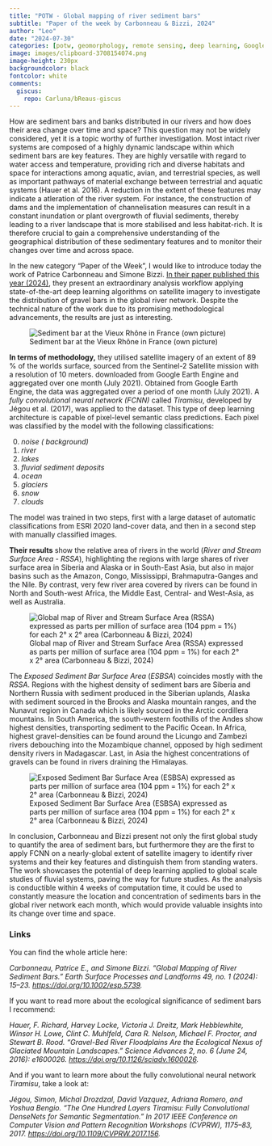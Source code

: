 ```yaml
---
title: "POTW - Global mapping of river sediment bars"
subtitle: "Paper of the week by Carbonneau & Bizzi, 2024"
author: "Leo"
date: "2024-07-30"
categories: [potw, geomorphology, remote sensing, deep learning, Google Earth Engine, sediment]
image: images/clipboard-3708154074.png
image-height: 230px
backgroundcolor: black
fontcolor: white
comments:
  giscus:
    repo: Carluna/bReaus-giscus
---
```


How are sediment bars and banks distributed in our rivers and how does their area change over time and space? This question may not be widely considered, yet it is a topic worthy of further investigation. Most intact river systems are composed of a highly dynamic landscape within which sediment bars are key features. They are highly versatile with regard to water access and temperature, providing rich and diverse habitats and space for interactions among aquatic, avian, and terrestrial species, as well as important pathways of material exchange between terrestrial and aquatic systems (Hauer et al. 2016). A reduction in the extent of these features may indicate a atleration of the river system. For instance, the construction of dams and the implementation of channelisation measures can result in a constant inundation or plant overgrowth of fluvial sediments, thereby leading to a river landscape that is more stabilised and less habitat-rich. It is therefore crucial to gain a comprehensive understanding of the geographical distribution of these sedimentary features and to monitor their changes over time and across space.

In the new category "Paper of the Week", I would like to introduce today the work of Patrice Carbonneau and Simone Bizzi. [In their paper published this year (2024)](https://onlinelibrary.wiley.com/doi/abs/10.1002/esp.5739 "https://onlinelibrary.wiley.com/doi/abs/10.1002/esp.5739"), they present an extraordinary analysis workflow applying state-of-the-art deep learning algorithms on satellite imagery to investigate the distribution of gravel bars in the global river network. Despite the technical nature of the work due to its promising methodological advancements, the results are just as interesting.

![Sediment bar at the Vieux Rhône in France (own picture)](images/gravel_bar_vieuxrhone.jpg){fig-align="center"}

**In terms of methodology,** they utilised satellite imagery of an extent of 89 % of the worlds surface, sourced from the Sentinel-2 Satellite mission with a resolution of 10 meters. downloaded from Google Earth Engine and aggregated over one month (July 2021). Obtained from Google Earth Engine, the data was aggregated over a period of one month (July 2021). A *fully convolutional neural network (FCNN)* called *Tiramisu*, developed by Jégou et al. (2017), was applied to the dataset. This type of deep learning architecture is capable of pixel-level semantic class predictions. Each pixel was classified by the model with the following classifications:

0.  *noise ( background)*
1.  *river*
2.  *lakes*
3.  *fluvial sediment deposits*
4.  *ocean*
5.  *glaciers*
6.  *snow*
7.  *clouds*

The model was trained in two steps, first with a large dataset of automatic classifications from ESRI 2020 land-cover data, and then in a second step with manually classified images.

**Their results** show the relative area of rivers in the world (*River and Stream Surface Area* - *RSSA*), highlighting the regions with large shares of river surface area in Siberia and Alaska or in South-East Asia, but also in major basins such as the Amazon, Congo, Mississippi, Brahmaputra-Ganges and the Nile. By contrast, very few river area covered by rivers can be found in North and South-west Africa, the Middle East, Central- and West-Asia, as well as Australia.

![Global map of River and Stream Surface Area (RSSA) expressed as parts per million of surface area (104 ppm = 1%) for each 2° x 2° area (Carbonneau & Bizzi, 2024)](images/clipboard-290875904.png){fig-align="center"}

The *Exposed Sediment Bar Surface Area* (*ESBSA*) coincides mostly with the *RSSA*. Regions with the highest density of sediment bars are Siberia and Northern Russia with sediment produced in the Siberian uplands, Alaska with sediment sourced in the Brooks and Alaska mountain ranges, and the Nunavut region in Canada which is likely sourced in the Arctic cordillera mountains. In South America, the south-western foothills of the Andes show highest densities, transporting sediment to the Pacific Ocean. In Africa, highest gravel-densities can be found around the Licungo and Zambezi rivers debouching into the Mozambique channel, opposed by high sediment density rivers in Madagascar. Last, in Asia the highest concentrations of gravels can be found in rivers draining the Himalayas.

![Exposed Sediment Bar Surface Area (ESBSA) expressed as parts per million of surface area (104 ppm = 1%) for each 2° x 2° area (Carbonneau & Bizzi, 2024)](images/clipboard-3708154074.png){fig-align="center"}

In conclusion, Carbonneau and Bizzi present not only the first global study to quantify the area of sediment bars, but furthermore they are the first to apply FCNN on a nearly-global extent of satellite imagery to identify river systems and their key features and distinguish them from standing waters. The work showcases the potential of deep learning applied to global scale studies of fluvial systems, paving the way for future studies. As the analysis is conductible within 4 weeks of computation time, it could be used to constantly measure the location and concentration of sediments bars in the global river network each month, which would provide valuable insights into its change over time and space.

### Links

You can find the whole article here:

*Carbonneau, Patrice E., and Simone Bizzi. “Global Mapping of River Sediment Bars.” Earth Surface Processes and Landforms 49, no. 1 (2024): 15–23. <https://doi.org/10.1002/esp.5739>.*

If you want to read more about the ecological significance of sediment bars I recommend:

*Hauer, F. Richard, Harvey Locke, Victoria J. Dreitz, Mark Hebblewhite, Winsor H. Lowe, Clint C. Muhlfeld, Cara R. Nelson, Michael F. Proctor, and Stewart B. Rood. “Gravel-Bed River Floodplains Are the Ecological Nexus of Glaciated Mountain Landscapes.” Science Advances 2, no. 6 (June 24, 2016): e1600026. <https://doi.org/10.1126/sciadv.1600026>.*

And if you want to learn more about the fully convolutional neural network *Tiramisu*, take a look at:

*Jégou, Simon, Michal Drozdzal, David Vazquez, Adriana Romero, and Yoshua Bengio. “The One Hundred Layers Tiramisu: Fully Convolutional DenseNets for Semantic Segmentation.” In 2017 IEEE Conference on Computer Vision and Pattern Recognition Workshops (CVPRW), 1175–83, 2017. <https://doi.org/10.1109/CVPRW.2017.156>.*
